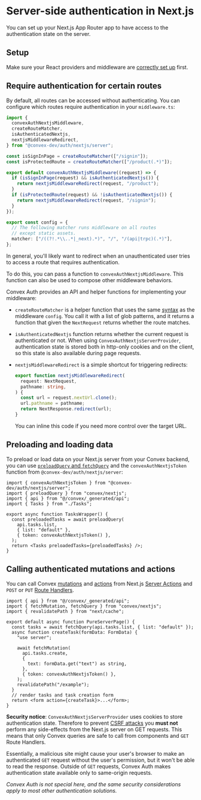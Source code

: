 
# Server-side authentication in Next.js

You can set up your Next.js App Router app to have access to the authentication
state on the server.

## Setup

Make sure your React providers and middleware are
[correctly set up](/setup#set-up-the-react-provider) first.

## Require authentication for certain routes

By default, all routes can be accessed without authenticating. You can configure
which routes require authentication in your `middleware.ts`:

```ts filename="middleware.ts"
import {
  convexAuthNextjsMiddleware,
  createRouteMatcher,
  isAuthenticatedNextjs,
  nextjsMiddlewareRedirect,
} from "@convex-dev/auth/nextjs/server";

const isSignInPage = createRouteMatcher(["/signin"]);
const isProtectedRoute = createRouteMatcher(["/product(.*)"]);

export default convexAuthNextjsMiddleware((request) => {
  if (isSignInPage(request) && isAuthenticatedNextjs()) {
    return nextjsMiddlewareRedirect(request, "/product");
  }
  if (isProtectedRoute(request) && !isAuthenticatedNextjs()) {
    return nextjsMiddlewareRedirect(request, "/signin");
  }
});

export const config = {
  // The following matcher runs middleware on all routes
  // except static assets.
  matcher: ["/((?!.*\\..*|_next).*)", "/", "/(api|trpc)(.*)"],
};
```

In general, you'll likely want to redirect when an unauthenticated user tries to
access a route that requires authentication.

To do this, you can pass a function to `convexAuthNextjsMiddleware`. This
function can also be used to compose other middleware behaviors.

Convex Auth provides an API and helper functions for implementing your
middleware:

- `createRouteMatcher` is a helper function that uses the same
  [syntax](https://github.com/pillarjs/path-to-regexp) as the middleware
  `config`. You call it with a list of glob patterns, and it returns a function
  that given the `NextRequest` returns whether the route matches.

- `isAuthenticatedNextjs` function returns whether the current request is
  authenticated or not. When using `ConvexAuthNextjsServerProvider`,
  authentication state is stored both in http-only cookies and on the client, so
  this state is also available during page requests.

- `nextjsMiddlewareRedirect` is a simple shortcut for triggering redirects:

  ```ts
  export function nextjsMiddlewareRedirect(
    request: NextRequest,
    pathname: string,
  ) {
    const url = request.nextUrl.clone();
    url.pathname = pathname;
    return NextResponse.redirect(url);
  }
  ```

  You can inline this code if you need more control over the target URL.

## Preloading and loading data

To preload or load data on your Next.js server from your Convex backend, you can
use
[`preloadQuery` and `fetchQuery`](https://docs.convex.dev/client/react/nextjs/server-rendering#preloading-data-for-client-components)
and the `convexAuthNextjsToken` function from `@convex-dev/auth/nextjs/server`:

```tsx filename="app/TasksWrapper.tsx"
import { convexAuthNextjsToken } from "@convex-dev/auth/nextjs/server";
import { preloadQuery } from "convex/nextjs";
import { api } from "@/convex/_generated/api";
import { Tasks } from "./Tasks";

export async function TasksWrapper() {
  const preloadedTasks = await preloadQuery(
    api.tasks.list,
    { list: "default" },
    { token: convexAuthNextjsToken() },
  );
  return <Tasks preloadedTasks={preloadedTasks} />;
}
```

## Calling authenticated mutations and actions

You can call Convex
[mutations](https://docs.convex.dev/functions/mutation-functions) and
[actions](https://docs.convex.dev/functions/actions) from Next.js
[Server Actions](https://nextjs.org/docs/app/building-your-application/data-fetching/server-actions-and-mutations)
and `POST` or `PUT`
[Route Handlers](https://nextjs.org/docs/app/building-your-application/routing/route-handlers).

```tsx filename="app/example/page.tsx"
import { api } from "@/convex/_generated/api";
import { fetchMutation, fetchQuery } from "convex/nextjs";
import { revalidatePath } from "next/cache";

export default async function PureServerPage() {
  const tasks = await fetchQuery(api.tasks.list, { list: "default" });
  async function createTask(formData: FormData) {
    "use server";

    await fetchMutation(
      api.tasks.create,
      {
        text: formData.get("text") as string,
      },
      { token: convexAuthNextjsToken() },
    );
    revalidatePath("/example");
  }
  // render tasks and task creation form
  return <form action={createTask}>...</form>;
}
```

<Callout type="warning" emoji="⚠️">

**Security notice**: `ConvexAuthNextjsServerProvider` uses cookies to store
authentication state. Therefore to prevent
[CSRF attacks](https://thecopenhagenbook.com/csrf) you **must not** perform any
side-effects from the Next.js server on GET requests. This means that only
Convex queries are safe to call from components and `GET` Route Handlers.

Essentially, a malicious site might cause your user's browser to make an
authenticated `GET` request without the user's permission, but it won't be able
to read the response. Outside of `GET` requests, Convex Auth makes
authentication state available only to same-origin requests.

_Convex Auth is not special here, and the same security considerations apply to
most other authentication solutions._

</Callout>
